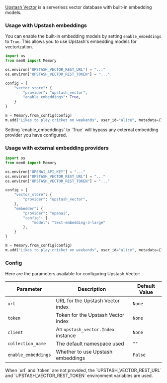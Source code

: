 [Upstash Vector](https://upstash.com/docs/vector) is a serverless vector database with built-in embedding models.

### Usage with Upstash embeddings

You can enable the built-in embedding models by setting `enable_embeddings` to `True`. This allows you to use Upstash's embedding models for vectorization.

```python
import os
from mem0 import Memory

os.environ["UPSTASH_VECTOR_REST_URL"] = "..."
os.environ["UPSTASH_VECTOR_REST_TOKEN"] = "..."

config = {
    "vector_store": {
        "provider": "upstash_vector",
        "enable_embeddings": True,
    }
}

m = Memory.from_config(config)
m.add("Likes to play cricket on weekends", user_id="alice", metadata={"category": "hobbies"})
```

<Note>
    Setting `enable_embeddings` to `True` will bypass any external embedding provider you have configured.
</Note>

### Usage with external embedding providers

```python
import os
from mem0 import Memory

os.environ["OPENAI_API_KEY"] = "..."
os.environ["UPSTASH_VECTOR_REST_URL"] = "..."
os.environ["UPSTASH_VECTOR_REST_TOKEN"] = "..."

config = {
    "vector_store": {
        "provider": "upstash_vector",
    },
    "embedder": {
        "provider": "openai",
        "config": {
            "model": "text-embedding-3-large"
        },
    }
}

m = Memory.from_config(config)
m.add("Likes to play cricket on weekends", user_id="alice", metadata={"category": "hobbies"})
```

### Config

Here are the parameters available for configuring Upstash Vector:

| Parameter           | Description                        | Default Value |
| ------------------- | ---------------------------------- | ------------- |
| `url`               | URL for the Upstash Vector index   | `None`        |
| `token`             | Token for the Upstash Vector index | `None`        |
| `client`            | An `upstash_vector.Index` instance | `None`        |
| `collection_name`   | The default namespace used         | `""`          |
| `enable_embeddings` | Whether to use Upstash embeddings  | `False`       |

<Note>
  When `url` and `token` are not provided, the `UPSTASH_VECTOR_REST_URL` and
  `UPSTASH_VECTOR_REST_TOKEN` environment variables are used.
</Note>
